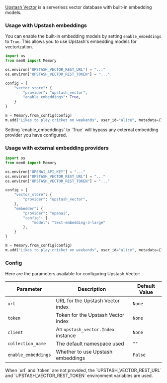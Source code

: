 [Upstash Vector](https://upstash.com/docs/vector) is a serverless vector database with built-in embedding models.

### Usage with Upstash embeddings

You can enable the built-in embedding models by setting `enable_embeddings` to `True`. This allows you to use Upstash's embedding models for vectorization.

```python
import os
from mem0 import Memory

os.environ["UPSTASH_VECTOR_REST_URL"] = "..."
os.environ["UPSTASH_VECTOR_REST_TOKEN"] = "..."

config = {
    "vector_store": {
        "provider": "upstash_vector",
        "enable_embeddings": True,
    }
}

m = Memory.from_config(config)
m.add("Likes to play cricket on weekends", user_id="alice", metadata={"category": "hobbies"})
```

<Note>
    Setting `enable_embeddings` to `True` will bypass any external embedding provider you have configured.
</Note>

### Usage with external embedding providers

```python
import os
from mem0 import Memory

os.environ["OPENAI_API_KEY"] = "..."
os.environ["UPSTASH_VECTOR_REST_URL"] = "..."
os.environ["UPSTASH_VECTOR_REST_TOKEN"] = "..."

config = {
    "vector_store": {
        "provider": "upstash_vector",
    },
    "embedder": {
        "provider": "openai",
        "config": {
            "model": "text-embedding-3-large"
        },
    }
}

m = Memory.from_config(config)
m.add("Likes to play cricket on weekends", user_id="alice", metadata={"category": "hobbies"})
```

### Config

Here are the parameters available for configuring Upstash Vector:

| Parameter           | Description                        | Default Value |
| ------------------- | ---------------------------------- | ------------- |
| `url`               | URL for the Upstash Vector index   | `None`        |
| `token`             | Token for the Upstash Vector index | `None`        |
| `client`            | An `upstash_vector.Index` instance | `None`        |
| `collection_name`   | The default namespace used         | `""`          |
| `enable_embeddings` | Whether to use Upstash embeddings  | `False`       |

<Note>
  When `url` and `token` are not provided, the `UPSTASH_VECTOR_REST_URL` and
  `UPSTASH_VECTOR_REST_TOKEN` environment variables are used.
</Note>
